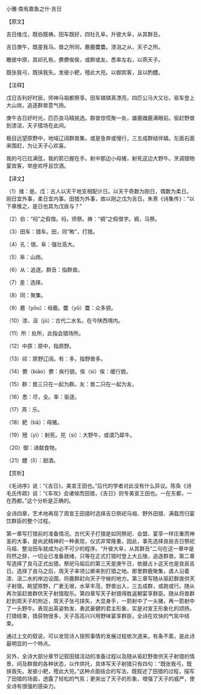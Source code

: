 

小雅·南有嘉鱼之什·吉日

【原文】

吉日维戊，既伯既祷。田车既好，四牡孔阜。升彼大阜，从其群丑。

吉日庚午，既差我马。兽之所同，麀鹿麌麌。漆沮之从，天子之所。

瞻彼中原，其祁孔有。儦儦俟俟，或群或友。悉率左右，以燕天子。

既张我弓，既挟我矢。发彼小豝，殪此大兕。以御宾客，且以酌醴。

【注释】

戊日吉利好时辰，师神马祖都祭享。田车辚辚真漂亮，四匹公马大又壮。驱车登上大山岗，追逐群兽意气扬。

庚午吉日好时光，匹匹良马精挑选。群兽惊慌聚一处，雄鹿雌鹿满眼前。驱赶野兽到漆沮，天子猎场在此间。

极目远望原野中，地域辽阔群兽集。或是急奔或慢行，三五成群结伴嬉。左面右面来围赶，为让天子心欢喜。

我的弓已拉满弦，我的箭已握在手。射中那边小母猪，射死这边大野牛。烹调猎物宴宾客，举座欢呼且饮酒。

【译文】

（1）维：是。戊：古人以天干地支相配计日。以天干奇数为刚日，偶数为柔日。刚日宜外事，柔日宜内事。田猎为外事，故以刚之戊为吉日。朱熹《诗集传》：“以下章推之，是日也其为戊辰与？”

（2）伯：“祃”之假借。祃，师祭。祷：“禂”之假借字。禂，马祭。

（3）田车：猎车。田，同“畋”，打猎。

（4）孔：很。阜：强壮高大。

（5）阜：山岗。

（6）从：追逐。群丑：指群兽。

（7）差：选择。

（8）同：聚集。

（9）麀（yōu）：母鹿。麌（yǔ）麌：众多貌。

（10）漆、沮（jǔ）：古代二水名，在今陕西境内。

（11）所：处所，此指会猎场所。

（12）中原：原中，指原野。

（13）祁：原野辽阔。有：多，指野兽多。

（14）儦（biāo）儦：疾行貌。俟（sì）俟：缓行貌。

（15）群：兽三只在一起为群。友：兽二只在一起为友。

（16）悉：尽，全。率：驱逐。

（17）燕：乐。

（18）豝（bā）：母猪。

（19）殪（yì）：射死。兕（sì）：大野牛，或谓乃犀牛。

（20）御：进献食物。

（21）醴（lǐ）：甜酒。

【赏析】

《毛诗序》说：“《吉日》，美宣王田也。”后代的学者对此没有什么异议。陈奂《诗毛氏传疏》说：“《车攻》会诸侯而田猎，《吉日》则专美宣王田也。一在东都，一在西都。”这个分析是正确的。

全诗四章，艺术地再现了周宣王田猎时选择吉日祭祀马祖、野外田猎、满载而归宴饮群臣的整个过程。

第一章写打猎前的准备情况。古代天子打猎是如同祭祀、会盟、宴享一样庄重而神圣的大事，是尚武精神的一种表现，仪式非常隆重。因此，事先选择良辰吉日祭祀马祖、整治田车就成为必不可少的程序。“升彼大阜，从其群丑”二句在这一章中是将然之辞，一切业已准备就绪，只等在正式打猎时登上大丘陵，追逐群兽。第二章写选择了良马正式出猎。祭祀马祖后的第三天是庚午日，依据占卜这天也是良辰吉日。选择了良马之后，周天子率领公卿来到打猎之地。那里群鹿聚集，虞人沿着漆、沮二水的岸边设围，将鹿群赶向天子守候的地方。第三章写随从驱赶群兽供天子射猎。眺望原野，广袤无垠，水草丰茂，野兽出入，三五成群，或跑或行。随从再次驱赶兽群供天子射猎取乐。第四章写天子射猎得胜返朝宴享群臣。随从将兽群赶到周天子的附近，周天子张弓挟矢，大显身手，一箭射中了一头猪，再一箭射中了一头野牛。表现出英姿勃发、勇武豪健的君主形象，实是对宣王形象化的颂扬。打猎结束，猎获物很多，天子高高兴兴用野味宴享群臣，全诗在欢快的气氛中结束。

通过上文的叙说，可以发现诗人按照事情的发展过程依次道来，有条不紊，是此诗最明显的一个特点。

另外，全诗大部分章节记叙田猎活动的准备过程以及随从驱赶野兽供天子射猎的情景，间及群兽的各种状态，以作烘托，具体写天子射猎只有四句：“既张我弓，既挟我矢。发彼小豝，殪此大兕。”这种点面结合的写法，既叙述了田猎的过程，描写了田猎的场面，透露了轻松的气氛；更突出了天子的形象，增强了天子的威严，使全诗有很强的感染力。

